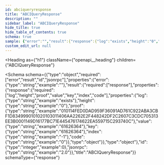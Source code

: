```yaml
---
id: abciqueryresponse
title: "ABCIQueryResponse"
description: ""
sidebar_label: "ABCIQueryResponse"
hide_title: true
hide_table_of_contents: true
schema: true
sample: {"error":"","result":{"response":{"log":"exists","height":"0","proof":"010114FED0DAD959F36091AD761C922ABA3CBF1D8349990101020103011406AA2262E2F448242DF2C2607C3CDC705313EE3B0001149D16177BC71E445476174622EA559715C293740C","value":"61626364","key":"61626364","index":"-1","code":"0"}},"id":0,"jsonrpc":"2.0"}
custom_edit_url: null
---
```



<Heading
  as={"h1"}
  className={"openapi__heading"}
  children={"ABCIQueryResponse"}
>
</Heading>





<Schema
  schema={{"type":"object","required":["error","result","id","jsonrpc"],"properties":{"error":{"type":"string","example":""},"result":{"required":["response"],"properties":{"response":{"required":["log","height","proof","value","key","index","code"],"properties":{"log":{"type":"string","example":"exists"},"height":{"type":"string","example":"0"},"proof":{"type":"string","example":"010114FED0DAD959F36091AD761C922ABA3CBF1D8349990101020103011406AA2262E2F448242DF2C2607C3CDC705313EE3B0001149D16177BC71E445476174622EA559715C293740C"},"value":{"type":"string","example":"61626364"},"key":{"type":"string","example":"61626364"},"index":{"type":"string","example":"-1"},"code":{"type":"string","example":"0"}},"type":"object"}},"type":"object"},"id":{"type":"integer","example":0},"jsonrpc":{"type":"string","example":"2.0"}},"title":"ABCIQueryResponse"}}
  schemaType={"response"}
>
  
</Schema>
            